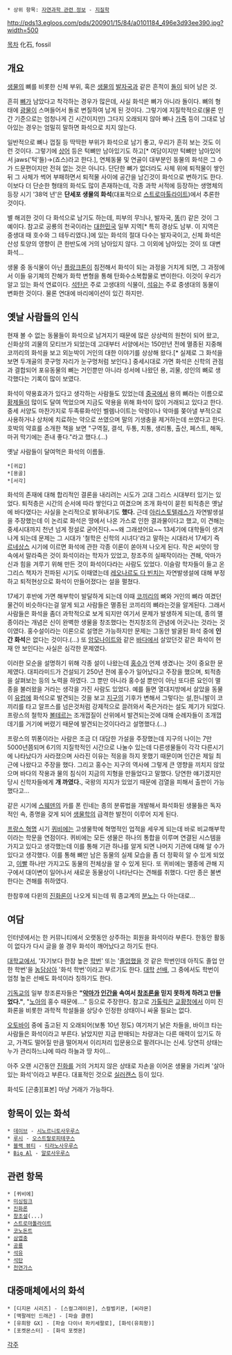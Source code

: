  * 상위 항목: [[자연과학 관련 정보]] - [[지질학]]

http://pds13.egloos.com/pds/200901/15/84/a0101184_496e3d93ee390.jpg?width=500

[[목차]]
化石, fossil

== 개요 ==
[[생물]]의 뼈를 비롯한 신체 부위, 혹은 [[생물]]의 [[발자국]]과 같은 흔적이 [[돌]]이 되어 남은 것.

흔히 [[뼈]]가 남았다고 착각하는 경우가 많은데, 사실 화석은 뼈가 아니라 돌이다. 뼈의 형태에 [[광물]]이 스며들어서 돌로 변질하여 남게 된 것이다. 그렇기에 지질학적으로(물론 인간 기준으로는 엄청나게 긴 시간이지만) 그다지 오래되지 않아 뼈나 [[가죽]] 등이 그대로 남아있는 경우는 엄밀히 말하면 화석으로 치지 않는다.

일반적으로 뼈나 껍질 등 딱딱한 부위가 화석으로 남기 좋고, 우리가 흔히 보는 것도 이런 것이다. 그렇기에 [[상어]] 등은 턱뼈만 남아있기도 하고[* 여담이지만 턱뼈만 남아있어서 jaws('턱'들)→(죠스)라고 한다.], 연체동물 및 연골이 대부분인 동물의 화석은 그 수가 드문편이지만 전혀 없는 것은 아니다. 단단한 뼈가 없더라도 사체 위에 퇴적물이 쌓인뒤 그 사체가 썩어 부패하면서 퇴적물 사이에 공간을 남긴것이 화석으로 변하기도 한다. 이보다 더 단순한 형태의 화석도 많이 존재하는데, 각종 과학 서적에 등장하는 생명체의 등장 시기 '38억 년'은 '''단세포 생물의 화석'''(대표적으로 [[스트로마톨라이트]])에서 추론한 것이다.

별 해괴한 것이 다 화석으로 남기도 하는데, 피부의 무늬나, 발자국, [[똥]](!) 같은 것이 그 예이다. 참고로 공룡의 천국이라는 [[대한민국]] 일부 지역[* 특히 경상도 남부. 이 지역은 중생대 때 호수와 그 테두리였다.]에 있는 화석의 절대 다수는 발자국이고, 신체 화석은 산성 토양의 영향이 큰 한반도에 거의 남아있지 않다. 그 이외에 남아있는 것이 또 대변 화석...

생물 중 동식물이 아닌 [[플랑크톤]]이 침전해서 화석이 되는 과정을 거치게 되면, 그 과정에서 이들 유기체의 잔해가 화학 변형을 통해 탄화수소복합물로 변이한다. 이것이 우리가 알고 있는 화석 연료이다. [[석탄]]은 주로 고생대의 식물이, [[석유]]는 주로 중생대의 동물이 변화한 것이다. 물론 연대에 바리에이션이 있긴 하지만.

== 옛날 사람들의 인식 ==
현재 볼 수 없는 동물들이 화석으로 남겨지기 때문에 많은 상상력의 원천이 되어 왔고, 신화상의 괴물의 모티브가 되었는데 고대부터 서양에서는 150만년 전에 멸종된 지중해 코끼리의 화석을 보고 외눈박이 거인의 대한 이야기를 상상해 왔다.[* 실제로 그 화석을 보면 두개골의 콧구멍 자리가 눈구멍처럼 보인다.] 중세시대로 가면 화석은 신학의 관점과 결합되어 포유동물의 뼈는 거인뿐만 아니라 성서에 나왔던 용, 괴물, 성인의 뼈로 생각했다는 기록이 많이 보였다.

화석이 약용효과가 있다고 생각하는 사람들도 있었는데 [[중국]]에서 용의 뼈라는 이름으로 [[황제]]들이 많이도 달여 먹었으며 지금도 약용을 위해 화석이 많이 거래되고 있다고 한다. 중세 서양도 마찬가지로 두족류화석인 벨렘나이트는 악령이나 악마를 쫒아낼 부적으로 사용하거나 상처에 치료하는 약으로 쓰였으며 말의 기생충을 제거하는데 쓰였다고 한다. 호박의 약효를 소개한 책을 보면 "구역질, 결석, 두통, 치통, 생리통, 출산, 페스트, 해독, 마귀 막기에는 존내 좋다."라고 했다.(...) 

옛날 사람들이 달여먹은 화석의 이름들.
 *[귀갑]
 *[용골]
 *[서각]

화석의 존재에 대해 합리적인 결론을 내리려는 시도가 고대 그리스 시대부터 있기는 있었다. 퇴적층은 시간의 순서에 따라 쌓인다고 여겼으며 조개 화석이 묻힌 퇴적층은 옛날에 바다였다는 사실을 논리적으로 밝혀내기도 '''했다.''' 근데 [[아리스토텔레스]]가 자연발생설을 주장했는데 이 논리로 화석은 땅에서 나온 가스로 인한 결과물이다고 했고, 이 견해는 중세시대까지 천년 넘게 정설로 굳어진다.~~왜 그래셨어요~~ 13세기에 대학들이 생겨나게 되는데 문제는 그 시대가 '철학은 신학의 시녀다'라고 말하는 시대라서 17세기 즉 [[르네상스]] 시기에 이르면 화석에 관한 각종 이론이 쏟아져 나오게 된다. 작은 씨앗이 땅 속에서 말라죽은 것이 화석이라는 학자가 있었고, 창조주의 실패작이라는 견해, 악마가 신과 힘을 겨루기 위해 만든 것이 화석이다라는 사람도 있었다. 이슬람 학자들이 들고 온 그리스 책자가 전파된 시기도 이때였는데 [[레오나르도 다 빈치]]는 자연발생설에 대해 부정하고 퇴적현상으로 화석이 만들어졌다는 설을 펼쳤다.  

17세기 후반에 가면 해부학이 발달하게 되는데 이때 [[코끼리]]의 뼈와 거인의 뼈라 여겼던 물건이 비슷하다는걸 알게 되고 사람들은 멸종된 코끼리의 뼈라는것을 알게된다. 그래서 사람들은 화석을 좀더 과학적으로 보게 되지만 여기서 문제가 발생하게 되는데, 종의 멸종이라는 개념은 신이 완벽한 생물을 창조했다는 천지창조의 관념에 어긋나는 것라는 것이였다. 홍수설이라는 이론으로 설명은 가능하지만 문제는 그동안 발굴된 화석 중에 '''인간 화석'''은 없다는 것이다.(...) 또 [[암모나이트]]와 같은 [[바다]]에서 살았던것 같은 화석이 현재 안 보인다는 사실은 심각한 문제였다.

이러한 모순을 설명하기 위해 각종 설이 나왔는데 [[홍수]]가 언제 생겼나는 것이 중요한 문제였다. 대피라미드가 건설되기 250년 전에 홍수가 일어났다고 주장을 했으며, 퇴적층을 살펴보는 등의 노력을 하였다. 그 뿐만 아니라 홍수설 뿐만이 아닌 또다른 요인이 멸종을 불러왔을 거라는 생각을 가진 사람도 있었다. 예를 들면 열대지방에서 살았을 동물이 [[유럽]]에 화석으로 발견되는 것을 보고 [[지구]]의 기후가 변해서 그렇다는 설,한니발이 코끼리를 타고 알프스를 넘은것처럼 강제적으로 끌려와서 죽은거라는 설도 제기가 되었다. 프랑스의 철학자 [[볼테르]]는 조개껍질이 산위에서 발견되는것에 대해 순례자들이 조개껍데기를 거기에 버렸기 때문에 발견되는것이다라고 설명했다.(...)

프랑스의 뷔퐁이라는 사람은 조금 더 대담한 가설을 주장했는데 지구의 나이는 7만5000년쯤되며 6기의 지질학적인 시간으로 나눌수 있는데 다른생물들이 각각 다른시기에 나타났다가 사라졌으며 사라진 이유는 적응을 하지 못했기 때문이며 인간은 제일 최근에 나왔다고 주장을 했다. 그리고 홍수는 지구의 역사에 그렇게 큰 영향을 끼치지 않았으며 바다의 작용과 물의 침식이 지금의 지형을 만들었다고 말했다. 당연한 얘기겠지만 당시 신학자들에게 '''개 까였다.''', 국왕의 지지가 있었기 때문에 검열을 피해서 출판이 가능했다고...

같은 시기에 [[스웨덴]]의 카를 폰 린네는 종의 분류법을 개발해서 화석화된 생물들은 독자적인 속, 종명을 갖게 되어 [[생물학]]의 급격한 발전이 이루어 지게 된다. 

[[프랑스 혁명]] 시기 [[퀴비에]]는 고생물학에 혁명적인 업적을 세우게 되는데 바로 비교해부학이라는 학문을 연점이다. 퀴비에는 모든 생물은 하나의 통합을 이루며 연결된 시스템을 가지고 있다고 생각했는데 이를 통해 기관 하나를 알게 되면 나머지 기관에 대해 알 수가 있다고 생각했다. 이를 통해 뼈만 남은 동물의 실제 모습을 좀 더 정확히 알 수 있게 되었고, [[이빨]] 하나만 가지고도 동물의 전체상을 알 수 있게 된다. 또 퀴비에는 멸종에 관해 지구에서 대이변이 일어나서 새로운 동물상이 나타난다는 견해를 취했다. 다만 종은 불변한다는 견해를 취하였다.

한참후에 다윈의 [[진화론]]이 나오게 되는데 뭐 종교계의 [[분노]]는 다 아는대로...

== 여담 ==
인터넷에서는 한 커뮤니티에서 오랫동안 상주하는 회원을 화석이라 부른다. 한동안 활동이 없다가 다시 글을 쓸 경우 화석이 깨어났다고 하기도 한다.

[[대학교]]에서, '자기보다 한참 높은 [[학번]]' 또는 '[[졸업]]했을 것 같은 학번인데 아직도 졸업 안 한 학번'을 [[농담]]삼아 '화석 학번'이라고 부르기도 한다. [[대학]] [[선배]], 그 중에서도 학번이 엄청 높은 선배도 화석이라 칭하기도 한다. 

[[기독교]]의 일부 창조론자들은 '''"[[악마]]가 [[인간]]을 속여서 [[창조론]]을 믿지 못하게 하려고 만들었다."''', "[[노아]]의 홍수 때문에…." 등으로 주장한다. 참고로 [[가톨릭]]은 [[교황청]]에서 이미 진화론을 비롯한 과학적 학설들을 상당수 인정한 상태이니 싸울 필요는 없다.

[[오토바이]] 중에 출고된 지 오래되어(보통 10년 정도) 여기저기 낡은 차들을, 바이크 타는 사람들은 화석이라고 부른다. 낡았지만 지금 판매되는 차량과는 다른 매력이 있기도 하고, 가격도 떨어질 만큼 떨어져서 이리저리 입문용으로 팔려다니는 신세. 당연히 상태는 누가 관리하느냐에 따라 하늘과 땅 차이...

아주 오랜 시간동안 [[진화]]를 거의 거치지 않은 상태로 자손을 이어온 생물을 가리켜 '살아있는 화석'이라고 부른다. 대표적인 것으로 [[실러캔스]] 등이 있다. 

화석도 [곤충][표본] 마냥 거래가 가능하다.

== 항목이 있는 화석 ==
 * [[데이브#s-2|데이브]] - [[시노르니토사우루스]]
 * [[루시#s-1.1.1.1|루시]] - [[오스트랄로피테쿠스]]
 * [[블랙 뷰티#s-2|블랙 뷰티]] - [[티라노사우루스]]
 * [[Big Al]] - [[알로사우루스]]
== 관련 항목 ==
 * [퀴비에]
 * [[미싱링크]]
 * [[진화론]]
 * [[창조설]](...)
 * [[스트로마톨라이트]]
 * [[코노돈트]]
 * [[삼엽충]]
 * [[공룡]]
 * [[석유]]
 * [[석탄]]
 * [[천연가스]]

== 대중매체에서의 화석 ==
 * [디지몬 시리즈] - [스컬그레이몬], 스컬벌키몬, [씨라몬]
 * [맥팔레인 드래곤] - [파슬 클랜] 
 * [유희왕 GX] - [파슬 다이너 파키세팔로], [화석(유희왕)]
 * [포켓몬스터] - [화석 포켓몬]

[[각주]]
